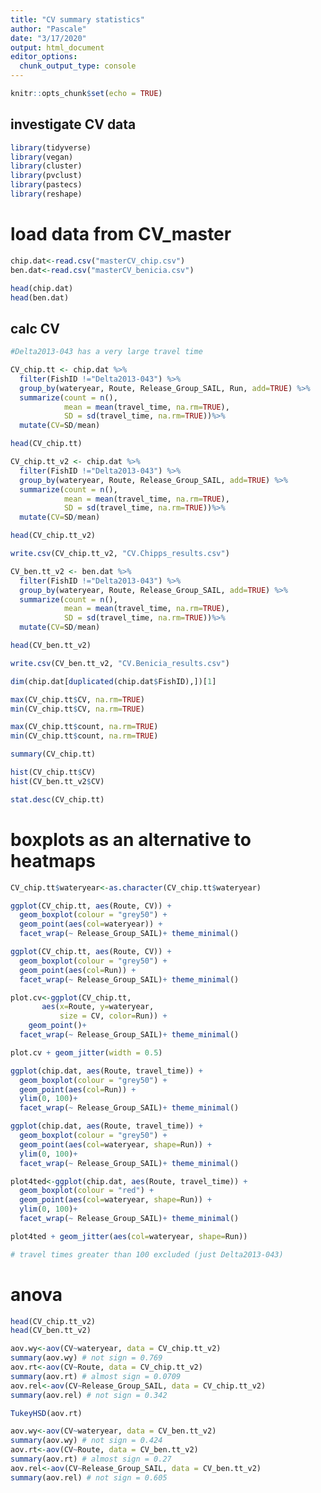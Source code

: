 ```yaml
---
title: "CV summary statistics"
author: "Pascale"
date: "3/17/2020"
output: html_document
editor_options: 
  chunk_output_type: console
---
```


```r
knitr::opts_chunk$set(echo = TRUE)
```

## investigate CV data

```r
library(tidyverse)
library(vegan)
library(cluster)
library(pvclust)
library(pastecs)
library(reshape)
```

# load data from CV_master
```r
chip.dat<-read.csv("masterCV_chip.csv")
ben.dat<-read.csv("masterCV_benicia.csv")

head(chip.dat)
head(ben.dat)
```

## calc CV

```r
#Delta2013-043 has a very large travel time

CV_chip.tt <- chip.dat %>%
  filter(FishID !="Delta2013-043") %>%
  group_by(wateryear, Route, Release_Group_SAIL, Run, add=TRUE) %>%
  summarize(count = n(),
            mean = mean(travel_time, na.rm=TRUE),
            SD = sd(travel_time, na.rm=TRUE))%>%
  mutate(CV=SD/mean)

head(CV_chip.tt)

CV_chip.tt_v2 <- chip.dat %>%
  filter(FishID !="Delta2013-043") %>%
  group_by(wateryear, Route, Release_Group_SAIL, add=TRUE) %>%
  summarize(count = n(),
            mean = mean(travel_time, na.rm=TRUE),
            SD = sd(travel_time, na.rm=TRUE))%>%
  mutate(CV=SD/mean)

head(CV_chip.tt_v2)

write.csv(CV_chip.tt_v2, "CV.Chipps_results.csv")

CV_ben.tt_v2 <- ben.dat %>%
  filter(FishID !="Delta2013-043") %>%
  group_by(wateryear, Route, Release_Group_SAIL, add=TRUE) %>%
  summarize(count = n(),
            mean = mean(travel_time, na.rm=TRUE),
            SD = sd(travel_time, na.rm=TRUE))%>%
  mutate(CV=SD/mean)

head(CV_ben.tt_v2)

write.csv(CV_ben.tt_v2, "CV.Benicia_results.csv")
```

```r
dim(chip.dat[duplicated(chip.dat$FishID),])[1]
```

```r
max(CV_chip.tt$CV, na.rm=TRUE)
min(CV_chip.tt$CV, na.rm=TRUE)

max(CV_chip.tt$count, na.rm=TRUE)
min(CV_chip.tt$count, na.rm=TRUE)

summary(CV_chip.tt)

hist(CV_chip.tt$CV)
hist(CV_ben.tt_v2$CV)

stat.desc(CV_chip.tt)
```

# boxplots as an alternative to heatmaps

```r
CV_chip.tt$wateryear<-as.character(CV_chip.tt$wateryear)

ggplot(CV_chip.tt, aes(Route, CV)) +
  geom_boxplot(colour = "grey50") +
  geom_point(aes(col=wateryear)) +
  facet_wrap(~ Release_Group_SAIL)+ theme_minimal()
```

```r
ggplot(CV_chip.tt, aes(Route, CV)) +
  geom_boxplot(colour = "grey50") +
  geom_point(aes(col=Run)) +
  facet_wrap(~ Release_Group_SAIL)+ theme_minimal()
```

```r
plot.cv<-ggplot(CV_chip.tt, 
       aes(x=Route, y=wateryear, 
           size = CV, color=Run)) +
    geom_point()+
  facet_wrap(~ Release_Group_SAIL)+ theme_minimal()

plot.cv + geom_jitter(width = 0.5)
```

```r
ggplot(chip.dat, aes(Route, travel_time)) +
  geom_boxplot(colour = "grey50") +
  geom_point(aes(col=Run)) +
  ylim(0, 100)+
  facet_wrap(~ Release_Group_SAIL)+ theme_minimal()

ggplot(chip.dat, aes(Route, travel_time)) +
  geom_boxplot(colour = "grey50") +
  geom_point(aes(col=wateryear, shape=Run)) +
  ylim(0, 100)+
  facet_wrap(~ Release_Group_SAIL)+ theme_minimal()
```

```r
plot4ted<-ggplot(chip.dat, aes(Route, travel_time)) +
  geom_boxplot(colour = "red") +
  geom_point(aes(col=wateryear, shape=Run)) +
  ylim(0, 100)+
  facet_wrap(~ Release_Group_SAIL)+ theme_minimal()

plot4ted + geom_jitter(aes(col=wateryear, shape=Run))

# travel times greater than 100 excluded (just Delta2013-043)
```

# anova

```r
head(CV_chip.tt_v2)
head(CV_ben.tt_v2)

aov.wy<-aov(CV~wateryear, data = CV_chip.tt_v2)
summary(aov.wy) # not sign = 0.769
aov.rt<-aov(CV~Route, data = CV_chip.tt_v2)
summary(aov.rt) # almost sign = 0.0709
aov.rel<-aov(CV~Release_Group_SAIL, data = CV_chip.tt_v2)
summary(aov.rel) # not sign = 0.342

TukeyHSD(aov.rt)

aov.wy<-aov(CV~wateryear, data = CV_ben.tt_v2)
summary(aov.wy) # not sign = 0.424
aov.rt<-aov(CV~Route, data = CV_ben.tt_v2)
summary(aov.rt) # almost sign = 0.27
aov.rel<-aov(CV~Release_Group_SAIL, data = CV_ben.tt_v2)
summary(aov.rel) # not sign = 0.605

```

